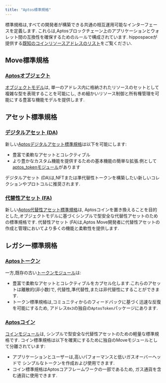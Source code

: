 ```yaml
---
title: "Aptos標準規格"
---
```


標準規格は,すべての開発者が構築できる共通の相互運用可能なインターフェースを定義します.
これらは,Aptosブロックチェーン上のアプリケーションとウォレット間の互換性を確保するためのルールで構成されています.
hippospaceが提供する[既知のコインリソースアドレスのリスト](https://github.com/hippospace/aptos-coin-list)をご覧ください.

## Move標準規格

### [Aptosオブジェクト](/ja/build/smart-contracts/objects)

[オブジェクトモデル](https://github.com/aptos-labs/aptos-core/blob/main/aptos-move/framework/aptos-framework/sources/object.move)は,
単一のアドレス内に格納されたリソースのセットとして複雑な型を表現することを可能にし,
きめ細かいリソース制御と所有権管理を可能にする豊富な機能モデルを提供します.

## アセット標準規格

### [デジタルアセット (DA)](/ja/build/smart-contracts/digital-asset)

新しい[Aptosデジタルアセット標準規格](https://github.com/aptos-labs/aptos-core/blob/main/aptos-move/framework/aptos-token-objects/sources/token.move)は以下を可能にします:

- 豊富で柔軟なアセットとコレクティブル
- より豊かなカスタム機能を提供するための基本機能の簡単な拡張.例として[aptos\_tokenモジュール](https://github.com/aptos-labs/aptos-core/blob/main/aptos-move/framework/aptos-token-objects/sources/aptos_token.move)があります

デジタルアセット (DA)は,NFTまたは準代替性トークンを構築したい新しいコレクションやプロトコルに推奨されます.

### [代替性アセット (FA)](/ja/build/smart-contracts/fungible-asset)

新しい[Aptos代替性アセット標準規格](https://github.com/aptos-labs/aptos-core/blob/main/aptos-move/framework/aptos-framework/sources/fungible_asset.move)は,
Aptosコインを置き換えることを目的とした,オブジェクトモデルに基づくシンプルで型安全な代替性アセットのための標準規格です.
代替性アセット (FA)は,Aptos Move開発者に代替性アセットの作成と管理においてより多くの機能と柔軟性を提供します.

## レガシー標準規格

### [Aptosトークン](/ja/build/smart-contracts/aptos-token)

一方,既存の古い[トークンモジュール](https://github.com/aptos-labs/aptos-core/blob/main/aptos-move/framework/aptos-token/sources/token.move)は:

- 豊富で柔軟なアセットとコレクティブルをカプセル化します.これらのアセットは離散的(非小数)で,
  代替性,準代替性,または非代替性にすることができます.
- トークン標準規格は,コミュニティからのフィードバックに基づく迅速な反復を可能にするため,
  アドレス`0x3`の独自の`AptosToken`パッケージにあります.

### [Aptosコイン](/ja/build/smart-contracts/aptos-coin)

[コインモジュール](https://github.com/aptos-labs/aptos-core/blob/main/aptos-move/framework/aptos-framework/sources/coin.move)は,
シンプルで型安全な代替性アセットのための軽量な標準規格です.
コイン標準規格は以下を確実にするために独自のMoveモジュールとして分離されています:

- アプリケーションとユーザーは,高いパフォーマンスと低いガスオーバーヘッドで
  シンプルなトークンを作成および使用できます.
- コイン標準規格はAptosコアフレームワークの一部であるため,
  ガス通貨を含む通貨に使用できます.

